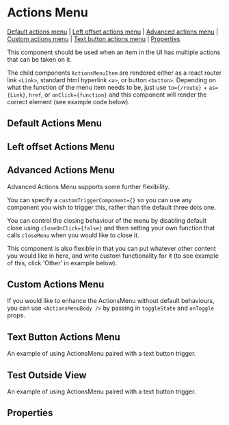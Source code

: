 
# Actions Menu

[Default actions menu](#default-actions-menu) | [Left offset actions menu](#left-offset-actions-menu) | [Advanced actions menu](#advanced-actions-menu) | [Custom actions menu](#custom-actions-menu) | [Text button actions menu](#text-button-actions-menu) | [Properties](#properties)

This component should be used when an item in the UI has multiple actions that can be taken on it.

The child components `ActionsMenuItem` are rendered either as a react router link `<Link>`, standard html hyperlink `<a>`, or button `<button>`. Depending on what the function of the menu item needs to be, just use `to={/route}` + `as={Link}`, `href`, or `onClick={function}` and this component will render the correct element (see example code below).

## Default Actions Menu

<Preview>
  <Story id="components-actionsmenu--default-actions-menu" />
</Preview>

## Left offset Actions Menu

<Preview>
  <Story id="components-actionsmenu--left-offset-actions-menu" />
</Preview>

## Advanced Actions Menu

Advanced Actions Menu supports some further flexibility.

You can specify a `customTriggerComponent={}` so you can use any component you wish to trigger this, rather than the default three dots one.

You can control the closing behaviour of the menu by disabling default close using `closeOnClick={false}` and then setting your own function that calls `closeMenu` when you would like to close it.

This component is also flexible in that you can put whatever other content you would like in here, and write custom functionality for it (to see example of this, click 'Other' in example below).

<Preview>
  <Story id="components-actionsmenu--advanced-actions-menu" />
</Preview>

## Custom Actions Menu

If you would like to enhance the ActionsMenu without default behaviours, you can use `<ActionsMenuBody />` by passing in `toggleState` and `onToggle` props.

<Preview>
  <Story id="components-actionsmenu--custom-actions-menu" />
</Preview>

## Text Button Actions Menu

An example of using ActionsMenu paired with a text button trigger.

<Preview>
  <Story id="components-actionsmenu--text-button-actions-menu" />
</Preview>

## Test Outside View

An example of using ActionsMenu paired with a text button trigger.

<Preview>
  <Story id="components-actionsmenu--test-outside-view" />
</Preview>

## Properties

<Props of={ActionsMenu} />
